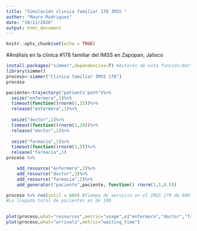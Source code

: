 ---
title: "Simulación clinica familiar 178 IMSS "
author: "Mauro Rodriguez"
date: "10/11/2020"
output: html_document
---

```{r setup, include=FALSE}
knitr::opts_chunk$set(echo = TRUE)
```

#Análisis en la clínica #178 familiar del IMSS en Zapopan, Jalisco

```{r}
install.packages("simmer",dependencies=T) #Autores de esta función:BartSmeets e Iñaki Ucar
library(simmer)
proceso<-simmer("Clinica familiar IMSS 178")
proceso
```


```{r}

paciente<-trajectory("patients'path")%>%
  seize("enfermera",1)%>%
  timeout(function()rnorm(1,15))%>%
  release("enfermera",1)%>%
  
  seize("doctor",1)%>%
  timeout(function()rnorm(1,20))%>%
  release("doctor",1)%>%
  
  seize("farmacia",1)%>%
  timeout(function()rnorm(1,5))%>%
  release("farmacia",1)
proceso %>%

    add_resource("enfermera",2)%>%
    add_resource("doctor",3)%>%
    add_resource("farmacia",2)%>%
    add_generator("paciente",paciente, function() rnorm(1,5,0.5))

proceso %>% run(until = 660) #Tiempo de servicio en el IMSS 178 de 8AM a 7PM
#La llegada total de pacientes es de 100
  
```


```{r}
plot(proceso,what="resources",metric="usage",c("enfermera","doctor","farmacia"),items=c("server","queue"))
plot(proceso,what="arrivals",metric="waiting_time")
```


